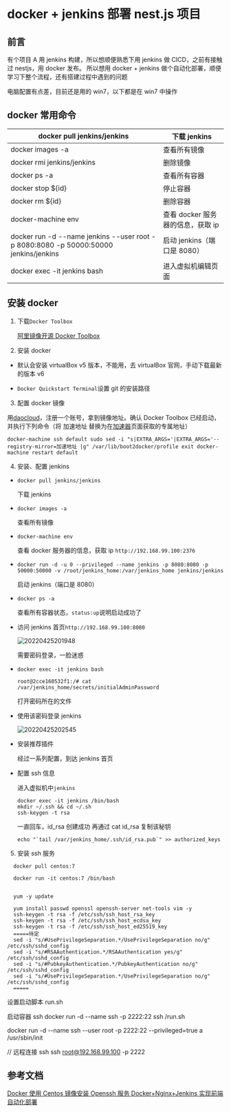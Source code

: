 # docker + jenkins 部署 nest.js 项目

## 前言

有个项目 A 用 jenkins 构建，所以想顺便熟悉下用 jenkins 做 CICD，之前有接触过 nestjs，用 docker 发布。
所以想用 docker + jenkins 做个自动化部署，顺便学习下整个流程，还有搭建过程中遇到的问题

电脑配置有点差，目前还是用的 win7，以下都是在 win7 中操作

## docker 常用命令

| docker pull jenkins/jenkins                                                          | 下载 jenkins                      |
| ------------------------------------------------------------------------------------ | --------------------------------- |
| docker images -a                                                                     | 查看所有镜像                      |
| docker rmi jenkins/jenkins                                                           | 删除镜像                          |
| docker ps -a                                                                         | 查看所有容器                      |
| docker stop ${id}                                                                    | 停止容器                          |
| docker rm ${id}                                                                      | 删除容器                          |
| docker-machine env                                                                   | 查看 docker 服务器的信息，获取 ip |
| docker run -d --name jenkins --user root -p 8080:8080 -p 50000:50000 jenkins/jenkins | 启动 jenkins（端口是 8080）       |
| docker exec -it jenkins bash                                                         | 进入虚拟机编辑页面                |

## 安装 docker

1. 下载`Docker Toolbox`

   [阿里镜像开源 Docker Toolbox](http://mirrors.aliyun.com/docker-toolbox/windows/docker-toolbox/?spm=5176.8351553.0.0.4bc61991tQpsnV)

2. 安装 docker

- 默认会安装 virtualBox v5 版本，不能用，去 virtualBox 官网，手动下载最新的版本 v6

- `Docker Quickstart Terminal`设置 git 的安装路径

3. 配置 docker 镜像

用[daocloud](http://docs.daocloud.io/faq/what-is-daocloud-accelerator)，注册一个账号，拿到镜像地址。确认 Docker Toolbox 已经启动，并执行下列命令（将 加速地址 替换为在[加速器](https://www.daocloud.io/mirror#accelerator-doc)页面获取的专属地址）

```code
docker-machine ssh default sudo sed -i "s|EXTRA_ARGS='|EXTRA_ARGS='--registry-mirror=加速地址 |g" /var/lib/boot2docker/profile exit docker-machine restart default
```

4. 安装、配置 jenkins

- `docker pull jenkins/jenkins`

  下载 jenkins

- `docker images -a`

  查看所有镜像

- `docker-machine env`

  查看 docker 服务器的信息，获取 ip `http://192.168.99.100:2376`

- `docker run -d -u 0 --privileged --name jenkins -p 8080:8080 -p 50000:50000 -v /root/jenkins_home:/var/jenkins_home jenkins/jenkins`

  启动 jenkins（端口是 8080）

- `docker ps -a`

  查看所有容器状态，`status:up`说明启动成功了

- 访问 jenkins 首页`http://192.168.99.100:8080`

  ![20220425201948](https://cdn.jsdelivr.net/gh/yaolx/picBed@main/blogs/pics/20220425201948.png)

  需要密码登录，一脸迷惑

- `docker exec -it jenkins bash`

  ```code
  root@2cce160532f1:/# cat /var/jenkins_home/secrets/initialAdminPassword
  ```

  打开密码所在的文件

- 使用该密码登录 jenkins

  ![20220425202545](https://cdn.jsdelivr.net/gh/yaolx/picBed@main/blogs/pics/20220425202545.png)

- 安装推荐插件

  经过一系列配置，到达 jenkins 首页

- 配置 ssh 信息

  进入虚拟机中`jenkins`

  ```code
  docker exec -it jenkins /bin/bash
  mkdir ~/.ssh && cd ~/.sh
  ssh-keygen -t rsa
  ```

  一直回车，id_rsa 创建成功
  再通过 cat id_rsa 复制该秘钥

  ```code
  echo "`tail /var/jenkins_home/.ssh/id_rsa.pub`" >> authorized_keys
  ```

5. 安装 ssh 服务

```code
  docker pull centos:7

  docker run -it centos:7 /bin/bash


  yum -y update

  yum install passwd openssl openssh-server net-tools vim -y
  ssh-keygen -t rsa -f /etc/ssh/ssh_host_rsa_key
  ssh-keygen -t rsa -f /etc/ssh/ssh_host_ecdsa_key
  ssh-keygen -t rsa -f /etc/ssh/ssh_host_ed25519_key
  =====待定
  sed -i "s/#UsePrivilegeSeparation.*/UsePrivilegeSeparation no/g" /etc/ssh/sshd_config
  sed -i "s/#RSAAuthentication.*/RSAAuthentication yes/g" /etc/ssh/sshd_config
  sed -i "s/#PubkeyAuthentication.*/PubkeyAuthentication no/g" /etc/ssh/sshd_config
  sed -i "s/#UsePrivilegeSeparation.*/UsePrivilegeSeparation no/g" /etc/ssh/sshd_config
  =====
```

设置启动脚本
run.sh

启动容器 ssh
docker run -d --name ssh -p 2222:22 ssh /run.sh

docker run -d --name ssh --user root -p 2222:22 --privileged=true a /usr/sbin/init

// 远程连接 ssh
ssh root@192.168.99.100 -p 2222

## 参考文档

[Docker 使用 Centos 镜像安装 Openssh 服务
](https://juejin.cn/post/6844904197549391879#heading-6)
[Docker+Nginx+Jenkins 实现前端自动化部署
](https://juejin.cn/post/6869736425953165319)
